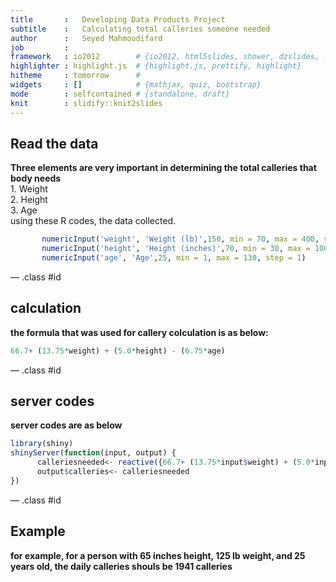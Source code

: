 ---
title       :   Developing Data Products Project
subtitle    :   Calculating total calleries someone needed
author      :   Seyed Mahmoudifard
job         : 
framework   : io2012        # {io2012, html5slides, shower, dzslides, ...}
highlighter : highlight.js  # {highlight.js, prettify, highlight}
hitheme     : tomorrow      # 
widgets     : []            # {mathjax, quiz, bootstrap}
mode        : selfcontained # {standalone, draft}
knit        : slidify::knit2slides
---

## Read the data
**Three elements are very important in determining the total calleries that body needs**  
1. Weight  
2. Height  
3. Age  
using these R codes, the data collected.
```{r,eval=FALSE}
       numericInput('weight', 'Weight (lb)',150, min = 70, max = 400, step = 1),
       numericInput('height', 'Height (inches)',70, min = 30, max = 100, step = 1),
       numericInput('age', 'Age',25, min = 1, max = 130, step = 1)
```

--- .class #id 

## calculation

**the formula that was used for callery colculation is as below:**  
```{r,eval=FALSE}
66.7+ (13.75*weight) + (5.0*height) - (6.75*age)
``` 


--- .class #id  

## server codes  

**server codes are as below**  
```{r,eval=FALSE}
library(shiny)
shinyServer(function(input, output) {
      calleriesneeded<- reactive({66.7+ (13.75*input$weight) + (5.0*input$height) - (6.75*input$age)})
      output$calleries<- calleriesneeded
})
```

--- .class #id 

## Example
**for example, for a person with 65 inches height, 125 lb weight, and 25 years old, the daily calleries shouls be 1941 calleries**  

